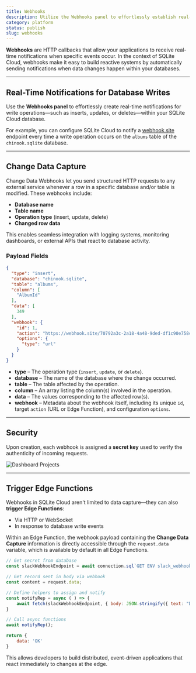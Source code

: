 ```yaml
---
title: Webhooks
description: Utilize the Webhooks panel to effortlessly establish real-time notifications for write operations within your SQLite database.
category: platform
status: publish
slug: webhooks
---
```


**Webhooks** are HTTP callbacks that allow your applications to receive real-time notifications when specific events occur. In the context of SQLite Cloud, webhooks make it easy to build reactive systems by automatically sending notifications when data changes happen within your databases.


---


## Real-Time Notifications for Database Writes


Use the **Webhooks panel** to effortlessly create real-time notifications for write operations—such as inserts, updates, or deletes—within your SQLite Cloud database.

For example, you can configure SQLite Cloud to notify a <a href="https://webhook.site" target="_blank">webhook.site</a> endpoint every time a write operation occurs on the `albums` table of the `chinook.sqlite` database.

<VideoPlayer src={webhooksUrl} />

---

## Change Data Capture

Change Data Webhooks let you send structured HTTP requests to any external service whenever a row in a specific database and/or table is modified. These webhooks include:

* **Database name**
* **Table name**
* **Operation type** (insert, update, delete)
* **Changed row data**

This enables seamless integration with logging systems, monitoring dashboards, or external APIs that react to database activity.


### Payload Fields

```json
{
  "type": "insert",
  "database": "chinook.sqlite",
  "table": "albums",
  "column": [
    "AlbumId"
  ],
  "data": [
    349
  ],
  "webhook": {
    "id": 1,
    "action": "https://webhook.site/70792a3c-2a18-4a48-9ded-df1c90e758ce",
    "options": {
      "type": "url"
    }
  }
}
```

* **type** – The operation type (`insert`, `update`, or `delete`).
* **database** – The name of the database where the change occurred.
* **table** – The table affected by the operation.
* **column** – An array listing the column(s) involved in the operation.
* **data** – The values corresponding to the affected row(s).
* **webhook** – Metadata about the webhook itself, including its unique `id`, target `action` (URL or Edge Function), and configuration `options`.

---

## Security

Upon creation, each webhook is assigned a **secret key** used to verify the authenticity of incoming requests.

![Dashboard Projects](@docs-website-assets/introduction/dashboard_webhook_secret.png)

---

## Trigger Edge Functions

Webhooks in SQLite Cloud aren't limited to data capture—they can also **trigger Edge Functions**:

* Via HTTP or WebSocket
* In response to database write events

<VideoPlayer src={webhooksEdgeFunction} />

Within an Edge Function, the webhook payload containing the **Change Data Capture** information is directly accessible through the `request.data` variable, which is available by default in all Edge Functions.  

```js
// Get secret from database
const slackWebhookEndpoint = await connection.sql`GET ENV slack_webhook_endpoint`;

// Get record sent in body via webhook
const content = request.data;

// Define helpers to assign and notify
const notifyRep = async ( ) => {
    await fetch(slackWebhookEndpoint, { body: JSON.stringify({ text: "Discover the Latest Album Releases" +  JSON.stringify(request.data)}), method: 'POST', 'Content-type': 'application/json'  });
} 

// Call async functions
await notifyRep();

return {
    data: 'OK'
}
```

This allows developers to build distributed, event-driven applications that react immediately to changes at the edge.